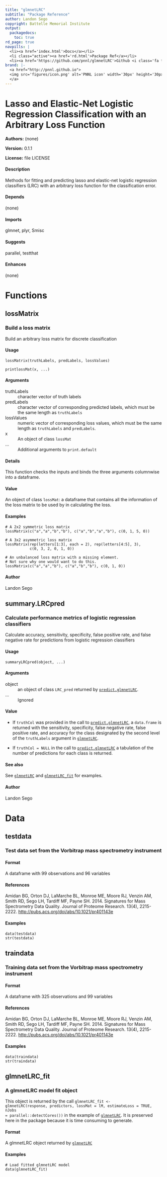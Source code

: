 ```yaml
---
title: "glmnetLRC"
subtitle: "Package Reference"
author: Landon Sego
copyright: Battelle Memorial Institute
output:
  packagedocs:
    toc: true
rd_page: true
navpills: |
  <li><a href='index.html'>Docs</a></li>
  <li class="active"><a href='rd.html'>Package Ref</a></li>
  <li><a href='https://github.com/pnnl/glmnetLRC'>Github <i class='fa fa-github'></i></a></li>
brand: |-
  <a href="http://pnnl.github.io">
  <img src='figures/icon.png' alt='PNNL icon' width='30px' height='30px' style='margin-top: -3px;'>
  </a>
---
```

<h1>Lasso and Elastic-Net Logistic Regression Classification with an Arbitrary Loss Function</h1>

<p><strong>Authors:</strong> (none)</p>
<p><strong>Version:</strong> 0.1.1</p>
<p><strong>License:</strong> file LICENSE</p>

<h4>Description</h4>
<p>Methods for fitting and predicting lasso and elastic-net logistic regression classifiers
(LRC) with an arbitrary loss function for the classification error.</p>

<h4>Depends</h4>
<p>(none)</p>

<h4>Imports</h4>
<p>
glmnet,
plyr,
Smisc</p>

<h4>Suggests</h4>
<p>
parallel,
testthat</p>

<h4>Enhances</h4>
<p>(none)</p>

# Functions



## lossMatrix

<h3>Build a loss matrix</h3>

<p class="rd-p">Build an arbitrary loss matrix for discrete classification</p>

<h4>Usage</h4>
<pre class="r"><code>lossMatrix(truthLabels, predLabels, lossValues)

printlossMat(x, ...)</code></pre>

<h4>Arguments</h4>
<dl class="rd-dl">
  <dt>truthLabels</dt>
  <dd class="rd-dd">character vector of truth labels</dd>
  <dt>predLabels</dt>
  <dd class="rd-dd">character vector of corresponding predicted labels,
which must be the same length as <code>truthLabels</code></dd>
  <dt>lossValues</dt>
  <dd class="rd-dd">numeric vector of corresponding loss values, which must
be the same length as <code>truthLabels</code> and <code>predLabels</code>.</dd>
  <dt>x</dt>
  <dd class="rd-dd">An object of class <code>lossMat</code></dd>
  <dt>...</dt>
  <dd class="rd-dd">Additional arguments to <code>print.default</code></dd>
</dl>

  <h4>Details</h4>

  <p class="rd-p">This function checks the inputs and binds the three
arguments columnwise into a dataframe.</p>


  <h4>Value</h4>

  <p class="rd-p"><dl>
An object of class <code>lossMat</code>: a dataframe that contains
all the information of the loss matrix to be used by in calculating the loss.
</dl></p>



<h4>Examples</h4>
<pre class="r"><code># A 2x2 symmetric loss matrix
lossMatrix(c("a","a","b","b"), c("a","b","a","b"), c(0, 1, 5, 0))

# A 3x2 asymmetric loss matrix
lossMatrix(rep(letters[1:3], each = 2), rep(letters[4:5], 3),
           c(0, 3, 2, 0, 1, 0))

# An unbalanced loss matrix with a missing element.
# Not sure why one would want to do this.
lossMatrix(c("a","a","b"), c("a","b","b"), c(0, 1, 0))</code></pre>

<h4>Author</h4>

Landon Sego




## summary.LRCpred

<h3>Calculate performance metrics of logistic regression classifiers</h3>

<p class="rd-p">Calculate accuracy, sensitivity, specificity, false positive rate, and false
negative rate for predictions from logistic regression classifiers</p>

<h4>Usage</h4>
<pre class="r"><code>summaryLRCpred(object, ...)</code></pre>

<h4>Arguments</h4>
<dl class="rd-dl">
  <dt>object</dt>
  <dd class="rd-dd">an object of class <code>LRC_pred</code> returned by
<code><a href=#glmnetlrc>predict.glmnetLRC</a></code>.</dd>
  <dt>...</dt>
  <dd class="rd-dd">Ignored</dd>
</dl>

  <h4>Value</h4>

  <p class="rd-p"><dl>
<ul>
<li> If <code>truthCol</code> was provided in the call to
<code><a href=#glmnetlrc>predict.glmnetLRC</a></code>, a
<code>data.frame</code> is returned with the sensitivity, specificity, false negative rate,
false positive rate, and accuracy for the class designated by the second level of
the <code>truthLabels</code> argument
in <code><a href=#glmnetlrc>glmnetLRC</a></code>.</p>

  <p class="rd-p"></li>
<li> If <code>truthCol = NULL</code> in the call to
<code><a href=#glmnetlrc>predict.glmnetLRC</a></code>
a tabulation of the number of predictions for each class is returned.
</li>
</ul></p>

  <p class="rd-p"></dl></p>




<h4>See also</h4>

See <code><a href=#glmnetlrc>glmnetLRC</a></code> and <code><a href=#glmnetlrc_fit>glmnetLRC_fit</a></code>
for examples.


<h4>Author</h4>

Landon Sego


# Data



## testdata

<h3>Test data set from the Vorbitrap mass spectrometry instrument</h3>


  <h4>Format</h4>

  <p class="rd-p">A dataframe with 99 observations and 96 variables</p>


  <h4>References</h4>

  <p class="rd-p">Amidan BG, Orton DJ, LaMarche BL, Monroe ME, Moore RJ,
Venzin AM, Smith RD, Sego LH, Tardiff MF, Payne SH. 2014.
Signatures for Mass Spectrometry Data Quality.
Journal of Proteome Research. 13(4), 2215-2222.
<a href = http://pubs.acs.org/doi/abs/10.1021/pr401143e>http://pubs.acs.org/doi/abs/10.1021/pr401143e</a></p>



<h4>Examples</h4>
<pre class="r"><code>data(testdata)
str(testdata)</code></pre>



## traindata

<h3>Training data set from the Vorbitrap mass spectrometry instrument</h3>


  <h4>Format</h4>

  <p class="rd-p">A dataframe with 325 observations and 99 variables</p>


  <h4>References</h4>

  <p class="rd-p">Amidan BG, Orton DJ, LaMarche BL, Monroe ME, Moore RJ,
Venzin AM, Smith RD, Sego LH, Tardiff MF, Payne SH. 2014.
Signatures for Mass Spectrometry Data Quality.
Journal of Proteome Research. 13(4), 2215-2222.
<a href = http://pubs.acs.org/doi/abs/10.1021/pr401143e>http://pubs.acs.org/doi/abs/10.1021/pr401143e</a></p>



<h4>Examples</h4>
<pre class="r"><code>data(traindata)
str(traindata)</code></pre>



## glmnetLRC_fit

<h3>A glmnetLRC model fit object</h3>

<p class="rd-p">This object is returned by the call
<code>glmnetLRC_fit <- glmnetLRC(response, predictors, lossMat = lM, estimateLoss = TRUE,
nJobs = parallel::detectCores())</code> in the example of <code><a href='glmnetLRC.html'>glmnetLRC</a></code>. It is preserved
here in the package because it is time consuming to generate.</p>

  <h4>Format</h4>

  <p class="rd-p">A glmnetLRC object returned by <code><a href=#glmnetlrc>glmnetLRC</a></code></p>



<h4>Examples</h4>
<pre class="r"><code># Load fitted glmnetLRC model
data(glmnetLRC_fit)</code></pre>


